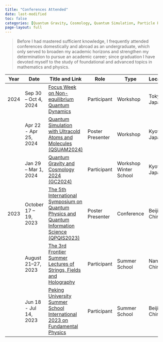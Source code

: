 ```yaml
---
title: "Conferences Attended"
date: last-modified
toc: false
categories: [Quantum Gravity, Cosmology, Quantum Simulation, Particle Physics, Quantum Information, String Theory, Quantum Field Theory, Holography, Non-equilibrium Quantum Dynamics]
page-layout: full
---
```


> Before I had mastered sufficient knowledge, I frequently attended conferences domestically and abroad as an undergraduate, which only served to broaden my academic horizons and strengthen my determination to pursue an academic career; since graduation I have devoted myself to the study of foundational and advanced topics in mathematics and physics.

| Year | Date                  | Title and Link                                               | Role                                                         | Type                                                         | Location       | Organizer                                       | Topics                                                |
| ---- | --------------------- | ------------------------------------------------------------ | ------------------------------------------------------------ | ------------------------------------------------------------ | -------------- | ----------------------------------------------- | ----------------------------------------------------- |
| 2024 | Sep 30 – Oct 4, 2024  | [Focus Week on Non-equilibrium Quantum Dynamics](https://indico.ipmu.jp/event/432/) | <span class="tag tag-participant">Participant</span>         | <span class="tag tag-workshop">Workshop</span>               | Tokyo, Japan   | Kavli IPMU, UTokyo                              | Non-equilibrium Quantum Dynamics                      |
|      | Apr 22 - Apr 25, 2024 | [Quantum Simulation with Ultracold Atoms and Molecules (QSUAM2024)](https://www2.yukawa.kyoto-u.ac.jp/~ultracold2023/index.php) | <span class="tag tag-poster-presenter">Poster Presenter</span> | <span class="tag tag-workshop">Workshop</span>               | Kyoto, Japan   | YITP, Kyoto University                          | Quantum Simulation                                    |
|      | Jan 29 – Mar 1, 2024  | [Quantum Gravity and Cosmology 2024 (GC2024)](https://www2.yukawa.kyoto-u.ac.jp/~gc2024/index.php ) | <span class="tag tag-participant">Participant</span>         | <span class="tag tag-workshop">Workshop</span><br><span class="tag tag-winter-school">Winter School</span> | Kyoto, Japan   | YITP, Kyoto University                          | Cosmology;<br>Quantum Gravity                         |
| 2023 | October 17 – 19, 2023 | [The 5th International Symposium on Quantum Physics and Quantum Information Science (QPQIS2023)](http://qpqis.baqis.ac.cn/2023) | <span class="tag tag-poster-presenter">Poster Presenter</span> | <span class="tag tag-conference">Conference</span>           | Beijing, China | Beijing Academy of Quantum Information Sciences | Quantum Information                                   |
|      | August 21–27, 2023    | [The 3rd Frontier Summer Lectures of Strings, Fields and Holography](https://yauc.seu.edu.cn/2023/0506/c27640a444373/page.htm) | <span class="tag tag-participant">Participant</span>         | <span class="tag tag-summer-school">Summer School</span>     | Nanjing, China | Shing-Tung Yau Center, Southeast University     | String Theory;<br>Quantum Field Theory;<br>Holography |
|      | Jun 18 - Jul 14, 2023 | [Peking University Summer School International 2023 on Fundamental Physics](https://www.isd.pku.edu.cn/cn/news/detail.php?id=127) | <span class="tag tag-participant">Participant</span>         | <span class="tag tag-summer-school">Summer School</span>     | Beijing, China | School of Physics, Peking University            | Particle Physics                                      |